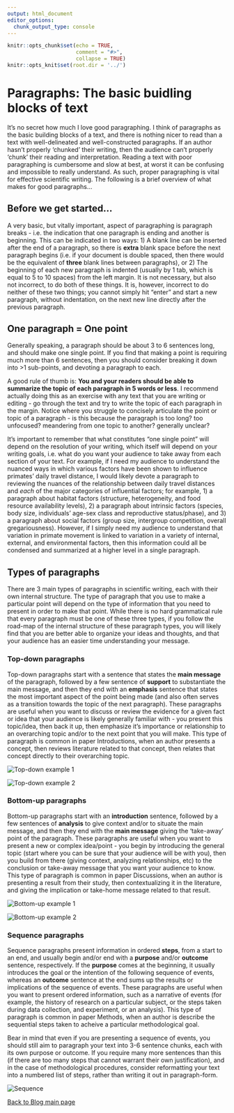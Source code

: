 ```yaml
---
output: html_document
editor_options:
  chunk_output_type: console
---
```


```r
knitr::opts_chunk$set(echo = TRUE,
                      comment = "#>",
                      collapse = TRUE)
knitr::opts_knit$set(root.dir = '../')
```

# Paragraphs: The basic buidling blocks of text {.unlisted .unnumbered #Paragraphs}

It's no secret how much I love good paragraphing. I think of paragraphs as the basic building blocks of a text, and there is nothing nicer to read than a text with well-delineated and well-constructed paragraphs. If an author hasn't properly 'chunked' their writing, then the audience can't properly 'chunk' their reading and interpretation. Reading a text with poor paragraphing is cumbersome and slow at best, at worst it can be confusing and impossible to really understand. As such, proper paragraphing is vital for effective scientific writing. The following is a brief overview of what makes for good paragraphs...

## Before we get started... {-}

A very basic, but vitally important, aspect of paragraphing is paragraph breaks - i.e. the indication that one paragraph is ending and another is beginning. This can be indicated in two ways: 1) A blank line can be inserted after the end of a paragraph, so there is **extra** blank space before the next paragraph begins (i.e. if your document is double spaced, then there would be the equivalent of **three** blank lines between paragraphs), or 2) The beginning of each new paragraph is indented (usually by 1 tab, which is equal to 5 to 10 spaces) from the left margin. It is not necessary, but also not incorrect, to do both of these things. It is, however, incorrect to do neither of these two things; you cannot simply hit "enter" and start a new paragraph, without indentation, on the next new line directly after the previous paragraph.

## One paragraph = One point {-}

Generally speaking, a paragraph should be about 3 to 6 sentences long, and should make one single point. If you find that making a point is requiring much more than 6 sentences, then you should consider breaking it down into >1 sub-points, and devoting a paragraph to each. 

A good rule of thumb is: **You and your readers should be able to summarize the topic of each paragraph in 5 words or less**. I recommend actually doing this as an exercise with any text that you are writing or editing - go through the text and try to write the topic of each paragraph in the margin. Notice where you struggle to concisely articulate the point or topic of a paragraph - is this because the paragraph is too long? too unfocused? meandering from one topic to another? generally unclear?

It's important to remember that what constitutes "one single point" will depend on the resolution of your writing, which itself will depend on your writing goals, i.e. what do you want your audience to take away from each section of your text. For example, if I need my audience to understand the nuanced ways in which various factors have been shown to influence primates' daily travel distance, I would likely devote a paragraph to reviewing the nuances of the relationship between daily travel distances and *each* of the major categories of influential factors; for example, 1) a paragraph about habitat factors (structure, heterogeneity, and food resource availability levels), 2) a paragraph about intrinsic factors (species, body size, individuals' age-sex class and reproductive status/phase), and 3) a paragraph about social factors (group size, intergroup competition, overall gregariousness). However, if I simply need my audience to understand that variation in primate movement is linked to variation in a variety of internal, external, and environmental factors, then this information could all be condensed and summarized at a higher level in a single paragraph.

## Types of paragraphs {-}

There are 3 main types of paragraphs in scientific writing, each with their own internal structure. The type of paragraph that you use to make a particular point will depend on the type of information that you need to present in order to make that point. While there is no hard grammatical rule that every paragraph must be one of these three types, if you follow the road-map of the internal structure of these paragraph types, you will likely find that you are better able to organize your ideas and thoughts, and that your audience has an easier time understanding your message.

### Top-down paragraphs {-}

Top-down paragraphs start with a sentence that states the **main message** of the paragraph, followed by a few sentence of **support** to substantiate the main message, and then they end with an **emphasis** sentence that states the most important aspect of the point being made (and also often serves as a transition towards the topic of the next paragraph). These paragraphs are useful when you want to discuss or review the evidence for a given fact or idea that your audience is likely generally familiar with - you present this topic/idea, then back it up, then emphasize it's importance or relationship to an overarching topic and/or to the next point that you will make. This type of paragraph is common in paper Introductions, when an author presents a concept, then reviews literature related to that concept, then relates that concept directly to their overarching topic. 

![Top-down example 1](/Users/aashbury/Documents/scientific_communication_support_website/vignettes/7_Blog_6_Paragraphs/7_Blog_Paragraphs.001.jpeg)\

![Top-down example 2](/Users/aashbury/Documents/scientific_communication_support_website/vignettes/7_Blog_6_Paragraphs/7_Blog_Paragraphs.002.jpeg)\

### Bottom-up paragraphs {-}

Bottom-up paragraphs start with an **introduction** sentence, followed by a few sentences of **analysis** to give context and/or to situate the main message, and then they end with the **main message** giving the 'take-away' point of the paragraph. These paragraphs are useful when you want to present a new or complex idea/point - you begin by introducing the general topic (start where you can be sure that your audience will be with you), then you build from there (giving context, analyzing relationships, etc) to the conclusion or take-away message that you want your audience to know. This type of paragraph is common in paper Discussions, when an author is presenting a result from their study, then contextualizing it in the literature, and giving the implication or take-home message related to that result.

![Bottom-up example 1](/Users/aashbury/Documents/scientific_communication_support_website/vignettes/7_Blog_6_Paragraphs/7_Blog_Paragraphs.003.jpeg)\

![Bottom-up example 2](/Users/aashbury/Documents/scientific_communication_support_website/vignettes/7_Blog_6_Paragraphs/7_Blog_Paragraphs.004.jpeg)\

### Sequence paragraphs {-}

Sequence paragraphs present information in ordered **steps**, from a start to an end, and usually begin and/or end with a **purpose** and/or **outcome** sentence, respectively.  If the **purpose** comes at the beginning, it usually introduces the goal or the intention of the following sequence of events, whereas an **outcome** sentence at the end sums up the results or implications of the sequence of events. These paragraphs are useful when you want to present ordered information, such as a narrative of events (for example, the history of research on a particular subject, or the steps taken during data collection, and experiment, or an analysis). This type of paragraph is common in paper Methods, when an author is describe the sequential steps taken to acheive a particular methodological goal.

Bear in mind that even if you are presenting a sequence of events, you should still aim to paragraph your text into 3-6 sentence chunks, each with its own purpose or outcome. If you require many more sentences than this (if there are too many steps that cannot warrant their own justification), and in the case of methodological procedures, consider reformatting your text into a numbered list of steps, rather than writing it out in paragraph-form.

![Sequence](/Users/aashbury/Documents/scientific_communication_support_website/vignettes/7_Blog_6_Paragraphs/7_Blog_Paragraphs.005.jpeg)\

[Back to Blog main page](#blog_main)  